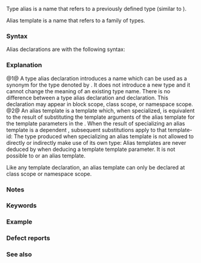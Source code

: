 {{title|Type alias, alias template {{mark since c++11}}}}
{{cpp/language/declarations/navbar}}

Type alias is a name that refers to a previously defined type (similar to {{rlpt|typedef}}).

Alias template is a name that refers to a family of types.

===Syntax===
Alias declarations are {{rlp|declarations}} with the following syntax:

{{sdsc begin}}
{{sdsc|num=1|{{ttb|using}} {{spar|identifier}} {{spar optional|attr}} {{ttb|1==}} {{spar|type-id}} {{ttb|;}}
}}
{{sdsc|num=2|{{ttb|template}} {{ttb|&lt;}} {{spar|template-parameter-list}} {{ttb|&gt;}}
{{ttb|using}} {{spar|identifier}} {{spar optional|attr}} {{ttb|1==}} {{spar|type-id}} {{ttb|;}}}}
{{sdsc|num=3|notes={{mark since c++20}}|{{ttb|template}} {{ttb|&lt;}} {{spar|template-parameter-list}} {{ttb|&gt;}} {{ttb|requires}} {{spar|constraint}}
{{ttb|using}} {{spar|identifier}} {{spar optional|attr}} {{ttb|1==}} {{spar|type-id}} {{ttb|;}}}}
{{sdsc end}}

{{par begin}}
{{par|{{spar|attr}}|optional sequence of any number of {{rlp|attributes}}}}
{{par|{{spar|identifier}}|the name that is introduced by this declaration, which becomes either a type name {{v|1}} or a template name {{v|2}}}}
{{par|{{spar|template-parameter-list}}|{{rlp|template parameters|template parameter list}}, as in {{rlp|templates|template declaration}}}}
{{par|{{spar|constraint}}|a {{rlp|constraints|constraint expression}} which restricts the template parameters accepted by this alias template}}
{{par|{{spar|type-id}}|abstract declarator or any other valid {{spar|type-id}} (which may introduce a new type, as noted in {{rlp|type#Type_naming|type-id}}). The {{spar|type-id}} cannot directly or indirectly refer to {{spar|identifier}}. Note that the {{rlp|scope#Point_of_declaration|point of declaration}} of the identifier is at the semicolon following {{spar|type-id}}.}} 
{{par end}}

===Explanation===
@1@ A type alias declaration introduces a name which can be used as a synonym for the type denoted by {{spar|type-id}}. It does not introduce a new type and it cannot change the meaning of an existing type name. There is no difference between a type alias declaration and {{rlp|typedef}} declaration. This declaration may appear in block scope, class scope, or namespace scope.
@2@ An alias template is a template which, when specialized, is equivalent to the result of substituting the template arguments of the alias template for the template parameters in the {{spar|type-id}}.
{{source|1=
template&lt;class T&gt;
struct Alloc {};

template&lt;class T&gt;
using Vec = vector&lt;T, Alloc&lt;T&gt;&gt;; // type-id is vector&lt;T, Alloc&lt;T&gt;&gt;

Vec&lt;int&gt; v; // Vec&lt;int&gt; is the same as vector&lt;int, Alloc&lt;int&gt;&gt;
}}
When the result of specializing an alias template is a dependent {{rlp|templates#template-id|template-id}}, subsequent substitutions apply to that template-id:
{{source|1=
template&lt;typename...&gt;
using void_t = void;

template&lt;typename T&gt;
void_t&lt;typename T::foo&gt; f();

f&lt;int&gt;(); // error, int does not have a nested type foo
}}
The type produced when specializing an alias template is not allowed to directly or indirectly make use of its own type:
{{source|1=
template&lt;class T&gt;
struct A;

template&lt;class T&gt;
using B = typename A&lt;T&gt;::U; // type-id is A&lt;T&gt;::U

template&lt;class T&gt;
struct A { typedef B&lt;T&gt; U; };

B&lt;short&gt; b; // error: B&lt;short&gt; uses its own type via A&lt;short&gt;::U
}}
Alias templates are never deduced by {{rlp|function_template#Template argument deduction|template argument deduction}} when deducing a template template parameter.
It is not possible to {{rlp|partial specialization|partially}} or {{rlp|template specialization|explicitly specialize}} an alias template.

Like any template declaration, an alias template can only be declared at class scope or namespace scope.

{{rrev|since=c++20|
The type of a {{rlp|lambda|lambda expression}} appearing in an alias template declaration is different between instantiations of that template, even when the lambda expression is not dependent.
{{source|1=
template&lt;class T&gt;
using A = decltype([] {}); // A&lt;int&gt; and A&lt;char&gt; refer to different closure types
}}
}}

===Notes===
{{feature test macro|std=C++11|value=200704L|__cpp_alias_templates|Alias templates}}

===Keywords===
{{ltt|cpp/keyword/using}}

===Example===
{{example
|code=
#include &lt;iostream&gt;
#include &lt;string&gt;
#include &lt;type_traits&gt;
#include &lt;typeinfo&gt;

// type alias, identical to
// typedef std::ios_base::fmtflags flags;
using flags = std::ios_base::fmtflags;
// the name 'flags' now denotes a type:
flags fl = std::ios_base::dec;

// type alias, identical to
// typedef void (*func)(int, int);
using func = void (*) (int, int);

// the name 'func' now denotes a pointer to function:
void example(int, int) {}
func f = example;

// alias template
template&lt;class T&gt;
using ptr = T*;
// the name 'ptr&lt;T&gt;' is now an alias for pointer to T
ptr&lt;int&gt; x;

// type alias used to hide a template parameter
template&lt;class CharT&gt;
using mystring = std::basic_string&lt;CharT, std::char_traits&lt;CharT&gt;&gt;;

mystring&lt;char&gt; str;

// type alias can introduce a member typedef name
template&lt;typename T&gt;
struct Container { using value_type = T; };

// which can be used in generic programming
template&lt;typename ContainerT&gt;
void info(const ContainerT&amp; c)
{
    typename ContainerT::value_type T;
    std::cout &lt;&lt; "ContainerT is `" &lt;&lt; typeid(decltype(c)).name() &lt;&lt; "`\n"
                 "value_type is `" &lt;&lt; typeid(T).name() &lt;&lt; "`\n";
}

// type alias used to simplify the syntax of std::enable_if
template&lt;typename T&gt;
using Invoke = typename T::type;

template&lt;typename Condition&gt;
using EnableIf = Invoke&lt;std::enable_if&lt;Condition::value&gt;&gt;;

template&lt;typename T, typename = EnableIf&lt;std::is_polymorphic&lt;T&gt;&gt;&gt;
int fpoly_only(T) { return 1; }

struct S { virtual ~S() {} };

int main()
{
    Container&lt;int&gt; c;
    info(c); // Container::value_type will be int in this function
//  fpoly_only(c); // error: enable_if prohibits this
    S s;
    fpoly_only(s); // okay: enable_if allows this
}
|p=true
|output=
ContainerT is `struct Container&lt;int&gt;`
value_type is `int`
}}

===Defect reports===
{{dr list begin}}
{{dr list item|wg=cwg|dr=1558|std=C++11|before=whether unused arguments in an alias specialization&lt;br&gt;participate in substitution was not specified|after=substitution&lt;br&gt;is performed}}
{{dr list end}}

===See also===
{{dsc begin}}
{{dsc inc|cpp/language/dsc typedef}}
{{dsc inc|cpp/language/dsc namespace alias}}
{{dsc end}}

{{langlinks|de|es|fr|it|ja|pt|ru|zh}}